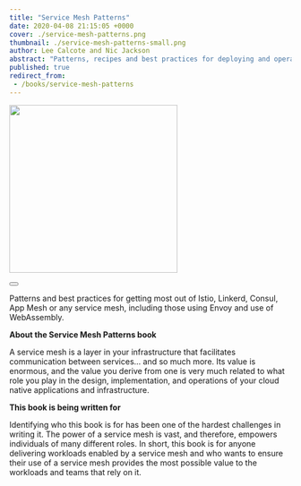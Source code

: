 ---
title: "Service Mesh Patterns"
date: 2020-04-08 21:15:05 +0000
cover: ./service-mesh-patterns.png
thumbnail: ./service-mesh-patterns-small.png
author: Lee Calcote and Nic Jackson
abstract: "Patterns, recipes and best practices for deploying and operating service meshes."
published: true
redirect_from:
 - /books/service-mesh-patterns
---



<BookWrapper>

<div className="book">
  <a href="https://www.oreilly.com/library/view/service-mesh-patterns/9781492086444/">
    <img className="card" width="300px" src={service_mesh_pattern_book} align="center" />
  </a><div>&nbsp;</div>
  <Button primary className="banner-btn one pa-8" title="Get the Book" url="hhttps://www.oreilly.com/library/view/service-mesh-patterns/9781492086444/" external="true"/>
</div>


<p>
  Patterns and best practices for getting most out of Istio, Linkerd, Consul, App Mesh or <Link to="/service-mesh-landscape">any service mesh</Link>, including those using Envoy and use of WebAssembly.
</p>

<p><strong>About the Service Mesh Patterns book</strong></p>

A service mesh is a layer in your infrastructure that facilitates communication between services… and so much more. Its value is enormous, and the value you derive from one is very much related to what role you play in the design, implementation, and operations of your cloud native applications and infrastructure.

<p><strong>This book is being written for</strong></p>

Identifying who this book is for has been one of the hardest challenges in writing it. The power of a service mesh is vast, and therefore, empowers individuals of many different roles. In short, this book is for anyone delivering workloads enabled by a service mesh and who wants to ensure their use of a service mesh provides the most possible value to the workloads and teams that rely on it.

<br/>

<Table/>
<br />

</BookWrapper>
